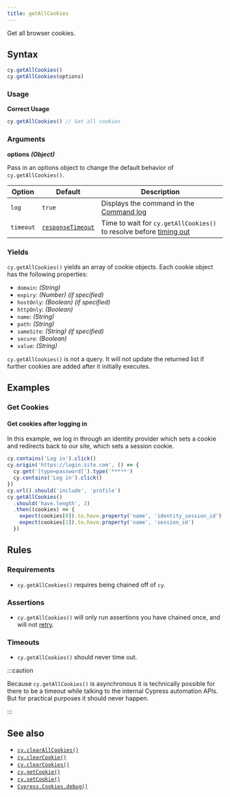 ```yaml
---
title: getAllCookies
---
```


Get all browser cookies.

## Syntax

```javascript
cy.getAllCookies()
cy.getAllCookies(options)
```

### Usage

**<Icon name="check-circle" color="green" /> Correct Usage**

```javascript
cy.getAllCookies() // Get all cookies
```

### Arguments

**<Icon name="angle-right" /> options** **_(Object)_**

Pass in an options object to change the default behavior of
`cy.getAllCookies()`.

| Option    | Default                                                        | Description                                                                              |
| --------- | -------------------------------------------------------------- | ---------------------------------------------------------------------------------------- |
| `log`     | `true`                                                         | Displays the command in the [Command log](/guides/core-concepts/cypress-app#Command-Log) |
| `timeout` | [`responseTimeout`](/guides/references/configuration#Timeouts) | Time to wait for `cy.getAllCookies()` to resolve before [timing out](#Timeouts)          |

### Yields [<Icon name="question-circle"/>](/guides/core-concepts/introduction-to-cypress#Subject-Management)

`cy.getAllCookies()` yields an array of cookie objects. Each cookie object has
the following properties:

- `domain`: _(String)_
- `expiry`: _(Number)_ _(if specified)_
- `hostOnly`: _(Boolean)_ _(if specified)_
- `httpOnly`: _(Boolean)_
- `name`: _(String)_
- `path`: _(String)_
- `sameSite`: _(String)_ _(if specified)_
- `secure`: _(Boolean)_
- `value`: _(String)_

`cy.getAllCookies()` is not a query. It will not update the returned list if
further cookies are added after it initially executes.

## Examples

### Get Cookies

#### Get cookies after logging in

In this example, we log in through an identity provider which sets a cookie and
redirects back to our site, which sets a session cookie.

```javascript
cy.contains('Log in').click()
cy.origin('https://login.site.com', () => {
  cy.get('[type=password]').type('*****')
  cy.contains('Log in').click()
})
cy.url().should('include', 'profile')
cy.getAllCookies()
  .should('have.length', 2)
  .then((cookies) => {
    expect(cookies[0]).to.have.property('name', 'identity_session_id')
    expect(cookies[1]).to.have.property('name', 'session_id')
  })
```

## Rules

### Requirements [<Icon name="question-circle"/>](/guides/core-concepts/introduction-to-cypress#Chains-of-Commands)

- `cy.getAllCookies()` requires being chained off of `cy`.

### Assertions [<Icon name="question-circle"/>](/guides/core-concepts/introduction-to-cypress#Assertions)

- `cy.getAllCookies()` will only run assertions you have chained once, and will
  not [retry](/guides/core-concepts/retry-ability).

### Timeouts [<Icon name="question-circle"/>](/guides/core-concepts/introduction-to-cypress#Timeouts)

- `cy.getAllCookies()` should never time out.

:::caution

Because `cy.getAllCookies()` is asynchronous it is technically possible for
there to be a timeout while talking to the internal Cypress automation APIs. But
for practical purposes it should never happen.

:::

## See also

- [`cy.clearAllCookies()`](/api/commands/clearallcookies)
- [`cy.clearCookie()`](/api/commands/clearcookie)
- [`cy.clearCookies()`](/api/commands/clearcookies)
- [`cy.getCookie()`](/api/commands/getcookie)
- [`cy.setCookie()`](/api/commands/setcookie)
- [`Cypress.Cookies.debug()`](/api/cypress-api/cookies)
